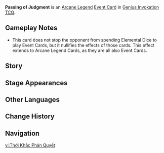 {{Genius Invokation TCG Infobox
|id        = 330006
|image     = Passing of Judgment Event Card.png
|type      = Event Card
|group     = Arcane Legend
|effect    = 3 Event Cards played by your opponent in this Round will take no effect.
|matching  = 1
|source1   = {{Sold By}}
|features  = Furina;Neuvillette
}}
'''Passing of Judgment''' is an [[Arcane Legend Card|Arcane Legend]] [[Event Card]] in [[Genius Invokation TCG]].

==Gameplay Notes==
* This card does not stop the opponent from spending Elemental Dice to play Event Cards, but it nullifies the effects of those cards. This effect extends to Arcane Legend Cards, as they are all also Event Cards.

==Story==
{{Description|"It is time to make the final decision on this case."|title=Passing of Judgment}}

==Stage Appearances==
{{Genius Invokation TCG Stage Appearances}}

==Other Languages==
{{Other Languages
|en      = Passing of Judgment
|zhs     = 裁定之时
|zhs_rm  = 
|zht     = 裁定之時
|zht_rm  = 
|zh_tl   = 
|ja      = 裁定の時
|ja_rm   = Saitei no Toki
|ja_tl   = Time of Judgment
|ko      = 판결의 때
|ko_rm   = 
|ko_tl   = 
|es      = Hora del veredicto
|es_tl   = Hour of Verdict
|fr      = Instant du verdict
|fr_tl   = Moment of the Verdict
|ru      = Вынесение приговора
|ru_tl   = 
|th      = Passing of Judgment
|vi      = Thời Khắc Phán Quyết
|vi_tl   = 
|de      = Zeit des Urteils
|de_tl   = Time of Judgment
|id      = Passing of Judgment
|pt      = Hora do Julgamento
|pt_tl   = 
|tr      = Yargı Zamanı
|tr_tl   = 
|it      = Ora del Giudizio
|it_tl   = 
}}

==Change History==
{{Change History|4.3}}

==Navigation==
{{Genius Invokation TCG Navbox|Event Card}}

[[vi:Thời Khắc Phán Quyết]]